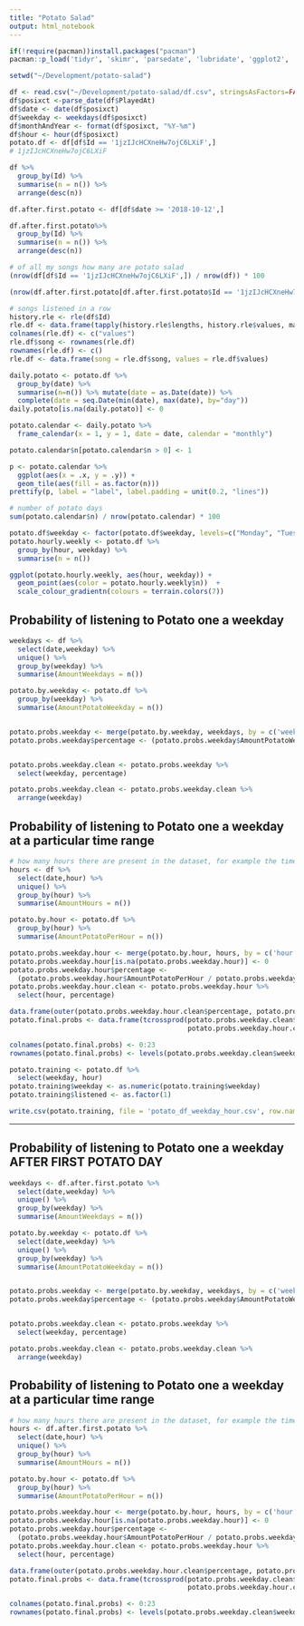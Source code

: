 ```yaml
---
title: "Potato Salad"
output: html_notebook
---
```


```r
if(!require(pacman))install.packages("pacman")
pacman::p_load('tidyr', 'skimr', 'parsedate', 'lubridate', 'ggplot2', 'dplyr', 'bbplot', 'sugrrants', 'tsibble', 'viridis')
```

```r
setwd("~/Development/potato-salad")
```

```r

df <- read.csv("~/Development/potato-salad/df.csv", stringsAsFactors=FALSE)
df$posixct <-parse_date(df$PlayedAt)
df$date <- date(df$posixct)
df$weekday <- weekdays(df$posixct)
df$monthAndYear <- format(df$posixct, "%Y-%m")
df$hour <- hour(df$posixct)
potato.df <- df[df$Id == '1jzIJcHCXneHw7ojC6LXiF',]
# 1jzIJcHCXneHw7ojC6LXiF
```

```r
df %>% 
  group_by(Id) %>%
  summarise(n = n()) %>%
  arrange(desc(n))
```

```r
df.after.first.potato <- df[df$date >= '2018-10-12',]

df.after.first.potato%>%
  group_by(Id) %>%
  summarise(n = n()) %>%
  arrange(desc(n))
```


```r
# of all my songs how many are potato salad
(nrow(df[df$Id == '1jzIJcHCXneHw7ojC6LXiF',]) / nrow(df)) * 100
```
```r
(nrow(df.after.first.potato[df.after.first.potato$Id == '1jzIJcHCXneHw7ojC6LXiF',]) / nrow(df.after.first.potato)) * 100
```


```r
# songs listened in a row
history.rle <- rle(df$Id)
rle.df <- data.frame(tapply(history.rle$lengths, history.rle$values, max))
colnames(rle.df) <- c("values")
rle.df$song <- rownames(rle.df)
rownames(rle.df) <- c()
rle.df <- data.frame(song = rle.df$song, values = rle.df$values)
```

```r
daily.potato <- potato.df %>%
  group_by(date) %>%
  summarise(n=n()) %>% mutate(date = as.Date(date)) %>%
  complete(date = seq.Date(min(date), max(date), by="day"))
daily.potato[is.na(daily.potato)] <- 0
```

```r
potato.calendar <- daily.potato %>%
  frame_calendar(x = 1, y = 1, date = date, calendar = "monthly")

potato.calendar$n[potato.calendar$n > 0] <- 1

p <- potato.calendar %>%
  ggplot(aes(x = .x, y = .y)) +
  geom_tile(aes(fill = as.factor(n)))
prettify(p, label = "label", label.padding = unit(0.2, "lines"))
```

```r
# number of potato days
sum(potato.calendar$n) / nrow(potato.calendar) * 100
```

```r
potato.df$weekday <- factor(potato.df$weekday, levels=c("Monday", "Tuesday", "Wednesday", "Thursday", "Friday", "Saturday", "Sunday"))
potato.hourly.weekly <- potato.df %>%
  group_by(hour, weekday) %>%
  summarise(n = n())

ggplot(potato.hourly.weekly, aes(hour, weekday)) +
  geom_point(aes(color = potato.hourly.weekly$n))  +
  scale_colour_gradientn(colours = terrain.colors(7)) 

```

## Probability of listening to Potato one a weekday
```r
weekdays <- df %>%
  select(date,weekday) %>%
  unique() %>%
  group_by(weekday) %>%
  summarise(AmountWeekdays = n())

potato.by.weekday <- potato.df %>%
  group_by(weekday) %>%
  summarise(AmountPotatoWeekday = n())


potato.probs.weekday <- merge(potato.by.weekday, weekdays, by = c('weekday'))
potato.probs.weekday$percentage <- (potato.probs.weekday$AmountPotatoWeekday / potato.probs.weekday$AmountWeekdays)


potato.probs.weekday.clean <- potato.probs.weekday %>%
  select(weekday, percentage)

potato.probs.weekday.clean <- potato.probs.weekday.clean %>%
  arrange(weekday)

```

## Probability of listening to Potato one a weekday at a particular time range
```r
# how many hours there are present in the dataset, for example the time X appears Y times
hours <- df %>%
  select(date,hour) %>%
  unique() %>%
  group_by(hour) %>%
  summarise(AmountHours = n())

potato.by.hour <- potato.df %>%
  group_by(hour) %>%
  summarise(AmountPotatoPerHour = n())

potato.probs.weekday.hour <- merge(potato.by.hour, hours, by = c('hour'), all.y = TRUE)
potato.probs.weekday.hour[is.na(potato.probs.weekday.hour)] <- 0
potato.probs.weekday.hour$percentage <- 
  (potato.probs.weekday.hour$AmountPotatoPerHour / potato.probs.weekday.hour$AmountHours)
potato.probs.weekday.hour.clean <- potato.probs.weekday.hour %>%
  select(hour, percentage)
```

```r
data.frame(outer(potato.probs.weekday.hour.clean$percentage, potato.probs.weekday.clean$percentage, FUN = "*"))
potato.final.probs <- data.frame(tcrossprod(potato.probs.weekday.clean$percentage, 
                                            potato.probs.weekday.hour.clean$percentage) * 100)

colnames(potato.final.probs) <- 0:23
rownames(potato.final.probs) <- levels(potato.probs.weekday.clean$weekday)
```

```r
potato.training <- potato.df %>%
  select(weekday, hour)
potato.training$weekday <- as.numeric(potato.training$weekday)
potato.training$listened <- as.factor(1)
```

```r
write.csv(potato.training, file = 'potato_df_weekday_hour.csv', row.names = FALSE)
```

-------------

## Probability of listening to Potato one a weekday AFTER FIRST POTATO DAY
```r
weekdays <- df.after.first.potato %>%
  select(date,weekday) %>%
  unique() %>%
  group_by(weekday) %>%
  summarise(AmountWeekdays = n())

potato.by.weekday <- potato.df %>%
  select(date,weekday) %>%
  unique() %>%
  group_by(weekday) %>%
  summarise(AmountPotatoWeekday = n())


potato.probs.weekday <- merge(potato.by.weekday, weekdays, by = c('weekday'))
potato.probs.weekday$percentage <- (potato.probs.weekday$AmountPotatoWeekday / potato.probs.weekday$AmountWeekdays)


potato.probs.weekday.clean <- potato.probs.weekday %>%
  select(weekday, percentage)

potato.probs.weekday.clean <- potato.probs.weekday.clean %>%
  arrange(weekday)

```

## Probability of listening to Potato one a weekday at a particular time range
```r
# how many hours there are present in the dataset, for example the time X appears Y times
hours <- df.after.first.potato %>%
  select(date,hour) %>%
  unique() %>%
  group_by(hour) %>%
  summarise(AmountHours = n())

potato.by.hour <- potato.df %>%
  group_by(hour) %>%
  summarise(AmountPotatoPerHour = n())

potato.probs.weekday.hour <- merge(potato.by.hour, hours, by = c('hour'), all.y = TRUE)
potato.probs.weekday.hour[is.na(potato.probs.weekday.hour)] <- 0
potato.probs.weekday.hour$percentage <- 
  (potato.probs.weekday.hour$AmountPotatoPerHour / potato.probs.weekday.hour$AmountHours)
potato.probs.weekday.hour.clean <- potato.probs.weekday.hour %>%
  select(hour, percentage)
```

```r
data.frame(outer(potato.probs.weekday.hour.clean$percentage, potato.probs.weekday.clean$percentage, FUN = "*"))
potato.final.probs <- data.frame(tcrossprod(potato.probs.weekday.clean$percentage, 
                                            potato.probs.weekday.hour.clean$percentage) * 100)

colnames(potato.final.probs) <- 0:23
rownames(potato.final.probs) <- levels(potato.probs.weekday.clean$weekday)
```

